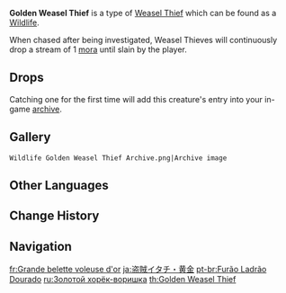 {{Wildlife Infobox
|type     = Wildlife
|image    = Wildlife Golden Weasel Thief Icon.png
|family   = Beasts
|group    = Weasel Thieves
|location = 
}}
{{Description|Thieves that come and go like the wind, though they only do so out of pure instinct.<br />The Golden Weasel Thief is a master thief, the most adept and the rarest of all the weasel thieves. Supposedly, the weasel thief was born when one Treasure Hoarder had the unusual idea to train up wild weasels as formal members of the organization.<br />No formal records exist, however, so the truth of this theory cannot be known. Regardless, given the size of a weasel thief's backpack, one highly doubts that they are a particularly lucrative source of wealth for the Treasure Hoarders.|in-game description from the [[Archive]]}}
'''Golden Weasel Thief''' is a type of [[Weasel Thief]] which can be found as a [[Wildlife]].

When chased after being investigated, Weasel Thieves will continuously drop a stream of 1 [[mora]] until slain by the player.

==Drops==
{{Card|Mora|1,000}}
Catching one for the first time will add this creature's entry into your in-game [[archive]].

==Gallery==
<gallery>
 Wildlife Golden Weasel Thief Archive.png|Archive image
</gallery>

==Other Languages==
{{Other Languages
|en      = Golden Weasel Thief
|zhs     = 大黄金盗宝鼬
|zhs_rm  = Dà Huángjīn Dàobǎo Yòu
|zht     = 大黃金盜寶鼬
|zht_rm  = Dà Huángjīn Dàobǎo Yòu
|zh_tl   = Large Golden Treasure-Stealing Weasel
|ja      = 盗賊イタチ・黄金
|ja_rm   = Touzoku Itachi - Ougon
|ja_tl   = Thief Weasel - Gold
|ko      = 보물 사냥 족제비・황금
|ko_rm   = Bomul Sanyang Jokjebi - Hwanggeum
|ko_tl   = Treasure Hunt Weasel - Gold
|es      = Hurón ladrón dorado
|es_tl   = Golden Weasel Thief
|fr      = Grande belette voleuse d'or
|fr_tl   = Large Gold Thief Weasel
|ru      = Золотой хорёк-воришка
|ru_tl   = Golden Ferret Thief
|th      = Golden Weasel Thief
|vi      = Chồn Trộm Báu Vật Vàng Lớn
|vi_tl   = 
|de      = Goldener Schatzmarder
|de_tl   = Golden Treasure Marten
|id      = Golden Weasel Thief
|pt      = Furão Ladrão Dourado
|pt_tl   = 
|tr      = Altın Hırsız Gelincik
|tr_tl   = 
|it      = Donnoladra dorata
|it_tl   = 
}}

==Change History==
{{Change History|1.0}}

==Navigation==
{{Wildlife Navbox}}

[[fr:Grande belette voleuse d'or]]
[[ja:盗賊イタチ・黄金]]
[[pt-br:Furão Ladrão Dourado]]
[[ru:Золотой хорёк-воришка]]
[[th:Golden Weasel Thief]]